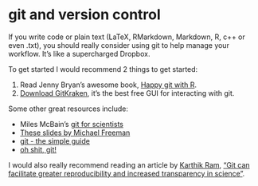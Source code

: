 # git and version control

If you write code or plain text (LaTeX, RMarkdown, Markdown, R, c++ or even .txt), you should really consider using git to help manage your workflow. It's like a supercharged Dropbox.

To get started I would recommend 2 things to get started:

1. Read Jenny Bryan's awesome book, [Happy git with R](https://happygitwithr.com/).
2. [Download GitKraken](https://www.gitkraken.com/), it's the best free GUI for interacting with git.

Some other great resources include:

- Miles McBain's [git for scientists](https://milesmcbain.github.io/git_4_sci/)
- [These slides by Michael Freeman](https://slides.com/michaelfreeman/git-collaboration#/1)
- [git - the simple guide](https://rogerdudler.github.io/git-guide/)
- [oh shit, git!](https://ohshitgit.com/)

I would also really recommend reading an article by [Karthik Ram](https://inundata.org/), ["Git can facilitate greater reproducibility and increased transparency in science"](https://scfbm.biomedcentral.com/track/pdf/10.1186/1751-0473-8-7?site=scfbm.biomedcentral.com).
